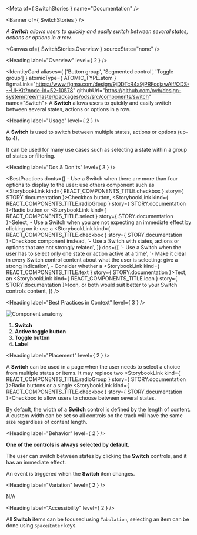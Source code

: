 
<Meta of={ SwitchStories } name="Documentation" />

<Banner of={ SwitchStories } />

_A **Switch** allows users to quickly and easily switch between several states, actions or options in a row._

<Canvas of={ SwitchStories.Overview } sourceState="none" />

<Heading label="Overview" level={ 2 } />

<IdentityCard aliases={ ['Button group', 'Segmented control', 'Toggle group'] }
              atomicType={ ATOMIC_TYPE.atom }
              figmaLink="https://www.figma.com/design/9jDDTcR4a9jPRFcdjawAlf/ODS---UI-Kit?node-id=52-10578"
              githubUrl="https://github.com/ovh/design-system/tree/master/packages/ods/src/components/switch"
              name="Switch">
  A **Switch** allows users to quickly and easily switch between several states, actions or options in a row.
</IdentityCard>

<Heading label="Usage" level={ 2 } />

A **Switch** is used to switch between multiple states, actions or options (up-to 4).

It can be used for many use cases such as selecting a state within a group of states or filtering.

<Heading label="Dos & Don'ts" level={ 3 } />

<BestPractices
  donts={[
    <span>- Use a Switch when there are more than four options to display to the user: use others component such as <StorybookLink kind={ REACT_COMPONENTS_TITLE.checkbox } story={ STORY.documentation }>Checkbox</StorybookLink> button, <StorybookLink kind={ REACT_COMPONENTS_TITLE.radioGroup } story={ STORY.documentation }>Radio</StorybookLink> button or <StorybookLink kind={ REACT_COMPONENTS_TITLE.select } story={ STORY.documentation }>Select</StorybookLink></span>,
    <span>- Use a Switch when you are not expecting an immediate effect by clicking on it: use a <StorybookLink kind={ REACT_COMPONENTS_TITLE.checkbox } story={ STORY.documentation }>Checkbox</StorybookLink> component instead</span>,
    '- Use a Switch with states, actions or options that are not strongly related',
  ]}
  dos={[
    '- Use a Switch when the user has to select only one state or action active at a time',
    '- Make it clear in every Switch control content about what the user is selecting: give a strong indication',
    <span>- Consider whether a <StorybookLink kind={ REACT_COMPONENTS_TITLE.text } story={ STORY.documentation }>Text</StorybookLink>, an <StorybookLink kind={ REACT_COMPONENTS_TITLE.icon } story={ STORY.documentation }>Icon</StorybookLink>, or both would suit better to your Switch controls content</span>,
  ]}
/>

<Heading label="Best Practices in Context" level={ 3 } />

![Component anatomy](components/switch/anatomy.png "Component anatomy")

1. **Switch**
2. **Active toggle button**
3. **Toggle button**
4. **Label**

<Heading label="Placement" level={ 2 } />

A **Switch** can be used in a page when the user needs to select a choice from multiple states or items.
It may replace two <StorybookLink kind={ REACT_COMPONENTS_TITLE.radioGroup } story={ STORY.documentation }>Radio</StorybookLink> buttons or a single <StorybookLink kind={ REACT_COMPONENTS_TITLE.checkbox } story={ STORY.documentation }>Checkbox</StorybookLink> to allow users to choose between several states.

By default, the width of a **Switch** control is defined by the length of content.
A custom width can be set so all controls on the track will have the same size regardless of content length.

<Heading label="Behavior" level={ 2 } />

**One of the controls is always selected by default.**

The user can switch between states by clicking the **Switch** controls, and it has an immediate effect.

An event is triggered when the **Switch** item changes.

<Heading label="Variation" level={ 2 } />

N/A

<Heading label="Accessibility" level={ 2 } />

All **Switch** items can be focused using `Tabulation`, selecting an item can be done using `Space`/`Enter` keys.
